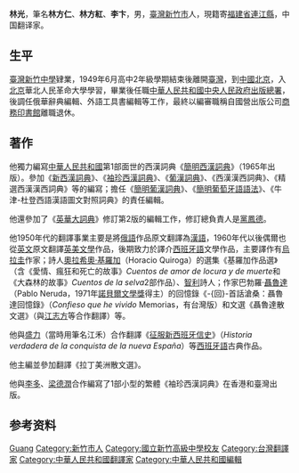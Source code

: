 {{Otheruses|林光}}
{{copyedit|time=2017-01-26T04:30:07+00:00}}
{{unreferenced|time=2017-01-26T04:29:49+00:00}}
'''林光'''{{BD|1929年|||}}，筆名'''林方仁'''、'''林方紅'''、'''李卞'''，男，[[臺灣|臺灣]][[新竹市|新竹市]]人，現籍寄[[福建省|福建省]][[連江縣|連江縣]]，中国翻译家。

== 生平 ==
[[臺灣|臺灣]][[新竹中學|新竹中學]]肄業，1949年6月高中2年級學期結束後離開[[臺灣|臺灣]]，到[[中國|中國]][[北京|北京]]，入[[北京|北京]]華北人民革命大學學習，畢業後任職[[中華人民共和國|中華人民共和國]][[中央人民政府|中央人民政府]][[出版總署|出版總署]]，後調任俄華辭典編輯、外語工具書編輯等工作，最終以編審職稱自國營出版公司[[商務印書館|商務印書館]]離職退休。

== 著作 ==
他獨力編寫[[中華人民共和國|中華人民共和國]]第1部面世的西漢詞典《[[簡明西漢詞典|簡明西漢詞典]]》（1965年出版）。參加《[[新西漢詞典|新西漢詞典]]》、《[[袖珍西漢詞典|袖珍西漢詞典]]》、《[[葡漢詞典|葡漢詞典]]》、《西漢漢西詞典》、《精選西漢漢西詞典》等的編寫；擔任《[[簡明葡漢詞典|簡明葡漢詞典]]》、《[[簡明葡萄牙語語法|簡明葡萄牙語語法]]》、《牛津-杜登西語漢語圖文對照詞典》的責任編輯。

他還參加了《[[英華大詞典|英華大詞典]]》修訂第2版的編輯工作，修訂總負責人是[[黨鳳德|黨鳳德]]。

他1950年代的翻譯事業主要是將[[俄語|俄語]]作品原文翻譯為[[漢語|漢語]]，1960年代以後偶爾也從[[英文|英文]]原文翻譯[[英美文學|英美文學]]作品，後期致力於譯介[[西班牙語|西班牙語]]文學作品，主要譯作有[[烏拉圭|烏拉圭]]作家；詩人[[奧拉希奧·基羅加|奧拉希奧·基羅加]]（Horacio Quiroga）的選集《基羅加作品選》（含《愛情、瘋狂和死亡的故事》''Cuentos de amor de locura y de muerte''和《大森林的故事》''Cuentos de la selva''2部作品）、[[智利|智利]]詩人；作家巴勃羅·[[巴勃罗·聂鲁达|聶魯達]]（Pablo Neruda，1971年[[諾貝爾文學獎|諾貝爾文學獎]]得主）的回憶錄《-{回}-首話滄桑：聶魯達回憶錄》（''Confieso que he vivido'' Memorias，有台灣版）和文選《聶魯達散文選》（與[[江志方|江志方]]等合作翻譯）等。

他與[[盛力|盛力]]（當時用筆名江禾）合作翻譯《[[征服新西班牙信史|征服新西班牙信史]]》（''Historia verdadera de la conquista de la nueva España''）等[[西班牙語|西班牙語]]古典作品。

他主編並參加翻譯《拉丁美洲散文選》。

他與[[李多|李多]]、[[梁德潤|梁德潤]]合作編寫了1部小型的繁體《袖珍西漢詞典》在香港和臺灣出版。

== 参考资料 ==
{{reflist}}

{{Authority control}}
{{DEFAULTSORT:Lin林}}
[[Category:林姓|Guang]]
[[Category:新竹市人|Category:新竹市人]]
[[Category:國立新竹高級中學校友|Category:國立新竹高級中學校友]]
[[Category:台灣翻譯家|Category:台灣翻譯家]]
[[Category:中華人民共和國翻譯家|Category:中華人民共和國翻譯家]]
[[Category:中華人民共和國編輯|Category:中華人民共和國編輯]]